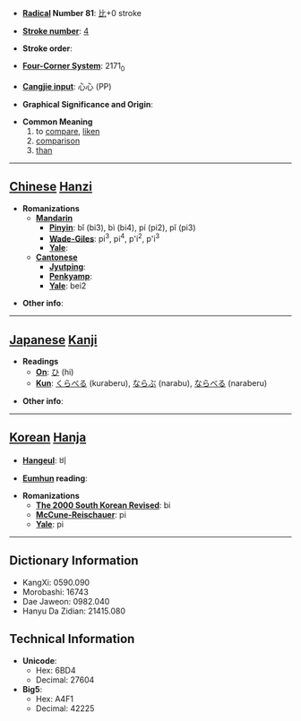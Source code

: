 * '''[[Wiktionary:Chinese radical index| Radical]] Number 81''': [[Wiktionary:Chinese radical index 比|比]]+0 stroke

* '''[[Wiktionary:Chinese total strokes index|Stroke number]]''': [[Wiktionary:Chinese total strokes index 4|4]]

* '''Stroke order''': 

* '''[[Wiktionary:Chinese four corner index|Four-Corner System]]''': 2171<sub>0</sub>

* '''[[Wiktionary:Chinese Cangjie index|Cangjie input]]''': 心心 (PP)

* '''Graphical Significance and Origin''': 

* '''Common Meaning'''
*#to [[compare]], [[liken]]
*# [[comparison]]
*# [[than]]


----

== [[Chinese]] [[Hanzi]] ==

* '''Romanizations'''
** '''[[Mandarin]]'''
*** '''[[Pinyin]]''': bǐ (bi3), bì (bi4), pí (pi2), pǐ (pi3)
*** '''[[Wade-Giles]]''': pi<sup>3</sup>, pi<sup>4</sup>, p'i<sup>2</sup>, p'i<sup>3</sup>
*** '''[[Yale]]''': 
** '''[[Cantonese]]'''
*** '''[[Jyutping]]''':
*** '''[[Penkyamp]]''': 
*** '''[[Yale]]''': bei2

* '''Other info''': 

----

== [[Japanese]] [[Kanji]] ==

* '''Readings'''
** '''[[On]]''': [[ひ]] (hi)
** '''[[Kun]]''': [[くらべる]] (kuraberu), [[ならぶ]] (narabu), [[ならべる]] (naraberu)

* '''Other info''':  

----

== [[Korean]] [[Hanja]] ==

* '''[[Hangeul]]''': 비

* '''[[Eumhun]] reading''': 

* '''Romanizations'''
** '''[[The 2000 South Korean Revised Romanization|The 2000 South Korean Revised]]''': bi
** '''[[McCune-Reischauer]]''': pi
** '''[[Yale]]''': pi

----

== Dictionary Information ==

* KangXi: 0590.090
* Morobashi: 16743
* Dae Jaweon: 0982.040
* Hanyu Da Zidian: 21415.080

== Technical Information ==

* '''Unicode''':
** Hex: 6BD4
** Decimal: 27604
* '''Big5''':
** Hex: A4F1
** Decimal: 42225